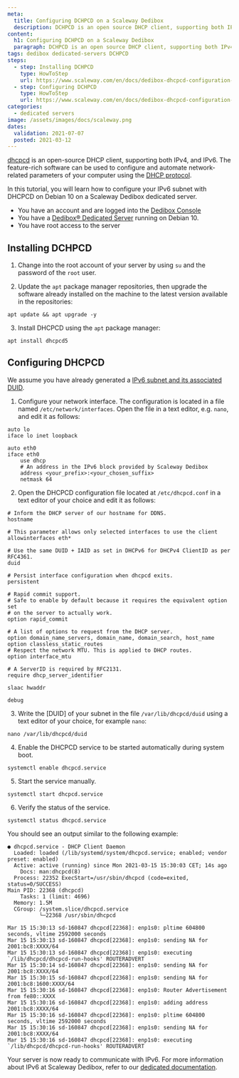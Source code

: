 ```yaml
---
meta:
  title: Configuring DCHPCD on a Scaleway Dedibox
  description: DCHPCD is an open source DHCP client, supporting both IPv4, and IPv6.
content:
  h1: Configuring DCHPCD on a Scaleway Dedibox
  paragraph: DCHPCD is an open source DHCP client, supporting both IPv4, and IPv6.
tags: dedibox dedicated-servers DCHPCD 
steps:
  - step: Installing DCHPCD
    type: HowToStep
    url: https://www.scaleway.com/en/docs/dedibox-dhcpcd-configuration-debian-10/#-Installing-DCHPCD
  - step: Configuring DCHPCD
    type: HowToStep
    url: https://www.scaleway.com/en/docs/dedibox-dhcpcd-configuration-debian-10/#-Configuring-DHCPCD
categories: 
  - dedicated servers
image: /assets/images/docs/scaleway.png
dates:
  validation: 2021-07-07
  posted: 2021-03-12
---
```


[dhcpcd](https://roy.marples.name/projects/dhcpcd/) is an open-source DHCP client, supporting both IPv4, and IPv6. The feature-rich software can be used to configure and automate network-related parameters of your computer using the [DHCP protocol](http://en.wikipedia.org/wiki/Dynamic_Host_Configuration_Protocol).

In this tutorial, you will learn how to configure your IPv6 subnet with DHCPCD on Debian 10 on a Scaleway Dedibox dedicated server. 

	
<Message type="requirement">

  - You have an account and are logged into the [Dedibox Console](https://console.online.net)
  - You have a [Dedibox&reg; Dedicated Server](https://www.scaleway.com/en/dedibox) running on Debian 10. 
  - You have root access to the server

</Message>


## Installing DCHPCD

1. Change into the root account of your server by using `su` and the password of the `root` user.

2. Update the `apt` package manager repositories, then upgrade the software already installed on the machine to the latest version available in the repositories: 

  ```
  apt update && apt upgrade -y
  ```

3. Install DHCPCD using the `apt` package manager:

  ```
  apt install dhcpcd5
  ```

## Configuring DHCPCD


<Message type="note">

  We assume you have already generated a [IPv6 subnet and its associated DUID](https://documentation.online.net/en/dedicated-server/network/ipv6/prefix).

</Message> 

1. Configure your network interface. The configuration is located in a file named `/etc/network/interfaces`. Open the file in a text editor, e.g. `nano`, and edit it as follows:

  ```
  auto lo
  iface lo inet loopback

  auto eth0
  iface eth0
      use dhcp
      # An address in the IPv6 block provided by Scaleway Dedibox
      address <your_prefix>:<your_chosen_suffix>
      netmask 64
  ```

2. Open the DHCPCD configuration file located at `/etc/dhcpcd.conf` in a text editor of your choice and edit it as follows:

  ```
  # Inform the DHCP server of our hostname for DDNS.
  hostname

  # This parameter allows only selected interfaces to use the client
  allowinterfaces eth*

  # Use the same DUID + IAID as set in DHCPv6 for DHCPv4 ClientID as per RFC4361.
  duid

  # Persist interface configuration when dhcpcd exits.
  persistent

  # Rapid commit support.
  # Safe to enable by default because it requires the equivalent option set
  # on the server to actually work.
  option rapid_commit

  # A list of options to request from the DHCP server.
  option domain_name_servers, domain_name, domain_search, host_name
  option classless_static_routes
  # Respect the network MTU. This is applied to DHCP routes.
  option interface_mtu

  # A ServerID is required by RFC2131.
  require dhcp_server_identifier

  slaac hwaddr

  debug
  ```

3. Write the [DUID] of your subnet in the file `/var/lib/dhcpcd/duid` using a text editor of your choice, for example `nano`:

  ```
  nano /var/lib/dhcpcd/duid
  ```

4. Enable the DHCPCD service to be started automatically during system boot.

  ```
  systemctl enable dhcpcd.service
  ```

5. Start the service manually.

  ```
  systemctl start dhcpcd.service
  ```

6. Verify the status of the service.

  ```
  systemctl status dhcpcd.service
  ```

  You should see an output similar to the following example: 

  ```
  ● dhcpcd.service - DHCP Client Daemon
    Loaded: loaded (/lib/systemd/system/dhcpcd.service; enabled; vendor preset: enabled)
    Active: active (running) since Mon 2021-03-15 15:30:03 CET; 14s ago
      Docs: man:dhcpcd(8)
    Process: 22352 ExecStart=/usr/sbin/dhcpcd (code=exited, status=0/SUCCESS)
  Main PID: 22368 (dhcpcd)
      Tasks: 1 (limit: 4696)
    Memory: 1.5M
    CGroup: /system.slice/dhcpcd.service
            └─22368 /usr/sbin/dhcpcd

  Mar 15 15:30:13 sd-160847 dhcpcd[22368]: enp1s0: pltime 604800 seconds, vltime 2592000 seconds
  Mar 15 15:30:13 sd-160847 dhcpcd[22368]: enp1s0: sending NA for 2001:bc8:XXXX/64
  Mar 15 15:30:13 sd-160847 dhcpcd[22368]: enp1s0: executing `/lib/dhcpcd/dhcpcd-run-hooks' ROUTERADVERT
  Mar 15 15:30:14 sd-160847 dhcpcd[22368]: enp1s0: sending NA for 2001:bc8:XXXX/64
  Mar 15 15:30:15 sd-160847 dhcpcd[22368]: enp1s0: sending NA for 2001:bc8:1600:XXXX/64
  Mar 15 15:30:16 sd-160847 dhcpcd[22368]: enp1s0: Router Advertisement from fe80::XXXX
  Mar 15 15:30:16 sd-160847 dhcpcd[22368]: enp1s0: adding address 2001:bc8:XXXX/64
  Mar 15 15:30:16 sd-160847 dhcpcd[22368]: enp1s0: pltime 604800 seconds, vltime 2592000 seconds
  Mar 15 15:30:16 sd-160847 dhcpcd[22368]: enp1s0: sending NA for 2001:bc8:XXXX/64
  Mar 15 15:30:16 sd-160847 dhcpcd[22368]: enp1s0: executing `/lib/dhcpcd/dhcpcd-run-hooks' ROUTERADVERT
  ```

Your server is now ready to communicate with IPv6. For more information about IPv6 at Scaleway Dedibox, refer to our [dedicated documentation](https://documentation.online.net/en/dedicated-server/network/ipv6/start).

